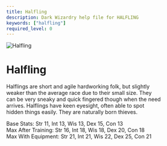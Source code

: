 ```yaml
---
title: Halfling
description: Dark Wizardry help file for HALFLING
keywords: ["halfling"]
required_level: 0
---
```


<div className="race-card">
  <div className="race-header">
    <img src="/assets/halfling.png" alt="Halfling" className="race-image" />
    <h1 className="race-title">Halfling</h1>
  </div>

  Halflings are short and agile hardworking folk, but slightly  
  weaker than the average race due to their small size.  They  
  can be very sneaky and quick fingered though when the need  
  arrives.  Halflings have keen eyesight, often able to spot  
  hidden things easily.  They are naturally born thieves.  

  Base Stats:         Str 11, Int 13, Wis 13, Dex 15, Con 13  
  Max After Training: Str 16, Int 18, Wis 18, Dex 20, Con 18  
  Max With Equipment: Str 21, Int 21, Wis 22, Dex 25, Con 21
</div>